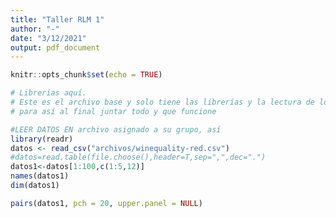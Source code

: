 ```yaml
---
title: "Taller RLM 1"
author: "-"
date: "3/12/2021"
output: pdf_document
---
```


```r
knitr::opts_chunk$set(echo = TRUE)

# Librerías aquí.
# Este es el archivo base y solo tiene las librerías y la lectura de los datos
# para así al final juntar todo y que funcione
```

```r
#LEER DATOS EN archivo asignado a su grupo, así
library(readr)
datos <- read_csv("archivos/winequality-red.csv")
#datos=read.table(file.choose(),header=T,sep=",",dec=".")
datos1<-datos[1:100,c(1:5,12)]
names(datos1)
dim(datos1)
```

```r
pairs(datos1, pch = 20, upper.panel = NULL)
```


